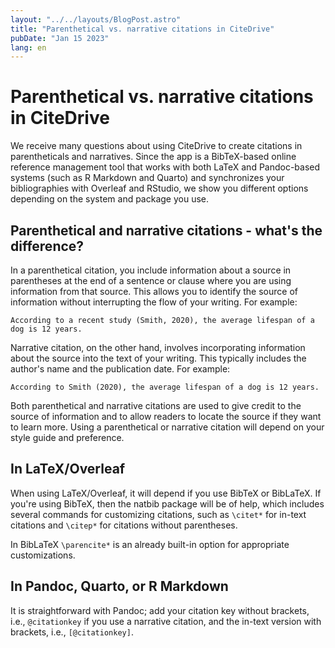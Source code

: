 ```yaml
---
layout: "../../layouts/BlogPost.astro"
title: "Parenthetical vs. narrative citations in CiteDrive"
pubDate: "Jan 15 2023"
lang: en
---
```


# Parenthetical vs. narrative citations in CiteDrive



We receive many questions about using CiteDrive to create citations in parentheticals and narratives. Since the app is a BibTeX-based online reference management tool that works with both LaTeX and Pandoc-based systems (such as R Markdown and Quarto) and synchronizes your bibliographies with Overleaf and RStudio, we show you different options depending on the system and package you use.



## Parenthetical and narrative citations - what's the difference?



In a parenthetical citation, you include information about a source in parentheses at the end of a sentence or clause where you are using information from that source. This allows you to identify the source of information without interrupting the flow of your writing. For example:

`According to a recent study (Smith, 2020), the average lifespan of a dog is 12 years.`

Narrative citation, on the other hand, involves incorporating information about the source into the text of your writing. This typically includes the author's name and the publication date. For example:

`According to Smith (2020), the average lifespan of a dog is 12 years.`

Both parenthetical and narrative citations are used to give credit to the source of information and to allow readers to locate the source if they want to learn more. Using a parenthetical or narrative citation will depend on your style guide and preference.


## In LaTeX/Overleaf

When using LaTeX/Overleaf, it will depend if you use BibTeX or BibLaTeX. If you're using BibTeX, then the natbib package will be of help, which includes several commands for customizing citations, such as `\citet*` for in-text citations and `\citep*` for citations without parentheses.



In BibLaTeX `\parencite*` is an already built-in option for appropriate customizations. 



## In Pandoc, Quarto, or R Markdown



It is straightforward with Pandoc; add your citation key without brackets, i.e., `@citationkey` if you use a narrative citation, and the in-text version with brackets, i.e., `[@citationkey]`.



